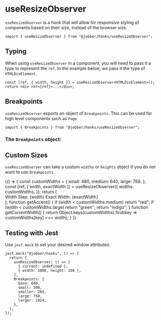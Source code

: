 
# useResizeObserver

`useResizeObserver` is a hook that will allow for responsive styling of
components based on their size, instead of the browser size.

```tsx
import { useResizeObserver } from "@jobber/hooks/useResizeObserver";
```

<Canvas withToolbar>
  <UseResizeObserver />
</Canvas>

## Typing

When using `useResizeObserver` in a component, you will need to pass it a type
to represent the `ref`. In the example below, we pass it the type of
`HTMLDivElement`.

```tsx
const [ref, { width, height }] = useResizeObserver<HTMLDivElement>();
return <div ref={ref}>...</div>;
```

## Breakpoints

`useResizeObserver` exports an object of `Breakpoints`. This can be used for
high level components such as `Page`

```tsx
import { Breakpoints } from "@jobber/hooks/useResizeObserver";
```

### The `Breakpoints` object:

<Source language="json" code={JSON.stringify(useBreakpoints)} />

## Custom Sizes

`useResizeObserver` can take a custom `widths` or `heights` object if you do not
want to use `Breakpoints`.

<Canvas withToolbar>
  {() => {
    const customWidths = {
      small: 480,
      medium: 640,
      large: 768,
    };
    const [ref, { width, exactWidth }] = useResizeObserver({
      widths: customWidths,
    });
    return (
      <div ref={ref}>
        <Card title={`Width: ${getCurrentWidth()}`} accent={getAccent()}>
          <Content>
            <Text>Width Step: {width}</Text>
            <Text>Exact Width: {exactWidth}</Text>
          </Content>
        </Card>
      </div>
    );
    function getAccent() {
      if (width < customWidths.medium) return "red";
      if (width < customWidths.large) return "green";
      return "indigo";
    }
    function getCurrentWidth() {
      return Object.keys(customWidths).find(key => customWidths[key] === width);
    }
  }}
</Canvas>

## Testing with Jest

Use `jest.mock` to set your desired window attributes.

```tsx
jest.mock("@jobber/hooks", () => {
  return {
    useResizeObserver: () => [
      { current: undefined },
      { width: 1000, height: 100 },
    ],
    Breakpoints: {
      base: 640,
      small: 500,
      smaller: 265,
      large: 750,
      larger: 1024,
    },
  };
});
```
